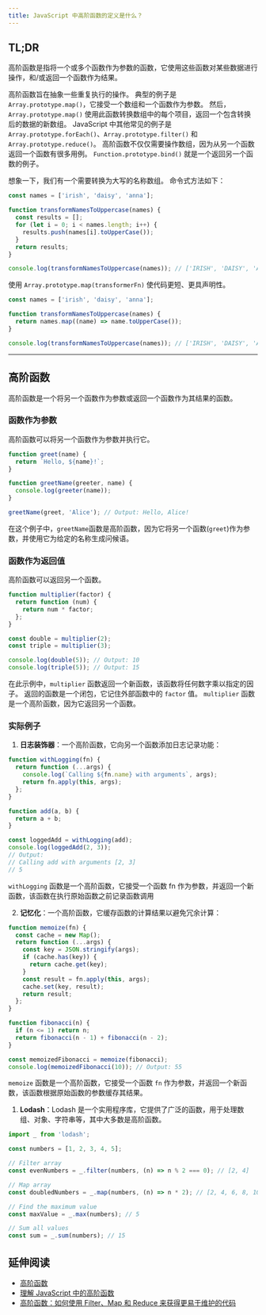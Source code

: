 ```yaml
---
title: JavaScript 中高阶函数的定义是什么？
---
```


## TL;DR

高阶函数是指将一个或多个函数作为参数的函数，它使用这些函数对某些数据进行操作，和/或返回一个函数作为结果。

高阶函数旨在抽象一些重复执行的操作。 典型的例子是 `Array.prototype.map()`，它接受一个数组和一个函数作为参数。 然后，`Array.prototype.map()` 使用此函数转换数组中的每个项目，返回一个包含转换后的数据的新数组。 JavaScript 中其他常见的例子是 `Array.prototype.forEach()`、`Array.prototype.filter()` 和 `Array.prototype.reduce()`。 高阶函数不仅仅需要操作数组，因为从另一个函数返回一个函数有很多用例。 `Function.prototype.bind()` 就是一个返回另一个函数的例子。

想象一下，我们有一个需要转换为大写的名称数组。 命令式方法如下：

```js live
const names = ['irish', 'daisy', 'anna'];

function transformNamesToUppercase(names) {
  const results = [];
  for (let i = 0; i < names.length; i++) {
    results.push(names[i].toUpperCase());
  }
  return results;
}

console.log(transformNamesToUppercase(names)); // ['IRISH', 'DAISY', 'ANNA']
```

使用 `Array.prototype.map(transformerFn)` 使代码更短、更具声明性。

```js live
const names = ['irish', 'daisy', 'anna'];

function transformNamesToUppercase(names) {
  return names.map((name) => name.toUpperCase());
}

console.log(transformNamesToUppercase(names)); // ['IRISH', 'DAISY', 'ANNA']
```

***

## 高阶函数

高阶函数是一个将另一个函数作为参数或返回一个函数作为其结果的函数。

### 函数作为参数

高阶函数可以将另一个函数作为参数并执行它。

```js live
function greet(name) {
  return `Hello, ${name}!`;
}

function greetName(greeter, name) {
  console.log(greeter(name));
}

greetName(greet, 'Alice'); // Output: Hello, Alice!
```

在这个例子中，`greetName`函数是高阶函数，因为它将另一个函数(`greet`)作为参数，并使用它为给定的名称生成问候语。

### 函数作为返回值

高阶函数可以返回另一个函数。

```js live
function multiplier(factor) {
  return function (num) {
    return num * factor;
  };
}

const double = multiplier(2);
const triple = multiplier(3);

console.log(double(5)); // Output: 10
console.log(triple(5)); // Output: 15
```

在此示例中，`multiplier` 函数返回一个新函数，该函数将任何数字乘以指定的因子。 返回的函数是一个闭包，它记住外部函数中的 `factor` 值。 `multiplier` 函数是一个高阶函数，因为它返回另一个函数。

### 实际例子

1. **日志装饰器**：一个高阶函数，它向另一个函数添加日志记录功能：

```js live
function withLogging(fn) {
  return function (...args) {
    console.log(`Calling ${fn.name} with arguments`, args);
    return fn.apply(this, args);
  };
}

function add(a, b) {
  return a + b;
}

const loggedAdd = withLogging(add);
console.log(loggedAdd(2, 3));
// Output:
// Calling add with arguments [2, 3]
// 5
```

`withLogging` 函数是一个高阶函数，它接受一个函数 fn 作为参数，并返回一个新函数，该函数在执行原始函数之前记录函数调用

2. **记忆化**：一个高阶函数，它缓存函数的计算结果以避免冗余计算：

```js live
function memoize(fn) {
  const cache = new Map();
  return function (...args) {
    const key = JSON.stringify(args);
    if (cache.has(key)) {
      return cache.get(key);
    }
    const result = fn.apply(this, args);
    cache.set(key, result);
    return result;
  };
}

function fibonacci(n) {
  if (n <= 1) return n;
  return fibonacci(n - 1) + fibonacci(n - 2);
}

const memoizedFibonacci = memoize(fibonacci);
console.log(memoizedFibonacci(10)); // Output: 55
```

`memoize` 函数是一个高阶函数，它接受一个函数 `fn` 作为参数，并返回一个新函数，该函数根据原始函数的参数缓存其结果。

1. **Lodash**：Lodash 是一个实用程序库，它提供了广泛的函数，用于处理数组、对象、字符串等，其中大多数是高阶函数。

```js
import _ from 'lodash';

const numbers = [1, 2, 3, 4, 5];

// Filter array
const evenNumbers = _.filter(numbers, (n) => n % 2 === 0); // [2, 4]

// Map array
const doubledNumbers = _.map(numbers, (n) => n * 2); // [2, 4, 6, 8, 10]

// Find the maximum value
const maxValue = _.max(numbers); // 5

// Sum all values
const sum = _.sum(numbers); // 15
```

## 延伸阅读

* [高阶函数](https://eloquentjavascript.net/05_higher_order.html)
* [理解 JavaScript 中的高阶函数](https://blog.bitsrc.io/understanding-higher-order-functions-in-javascript-75461803bad)
* [高阶函数：如何使用 Filter、Map 和 Reduce 来获得更易于维护的代码](https://www.freecodecamp.org/news/higher-order-functions-in-javascript-d9101f9cf528/)
